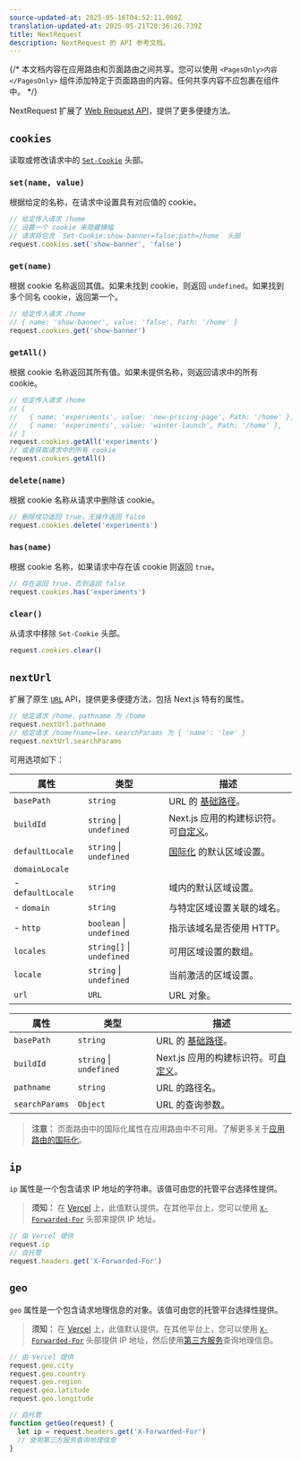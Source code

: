 ```yaml
---
source-updated-at: 2025-05-16T04:52:11.000Z
translation-updated-at: 2025-05-21T20:36:26.739Z
title: NextRequest
description: NextRequest 的 API 参考文档。
---
```


{/* 本文档内容在应用路由和页面路由之间共享。您可以使用 `<PagesOnly>内容</PagesOnly>` 组件添加特定于页面路由的内容。任何共享内容不应包裹在组件中。 */}

NextRequest 扩展了 [Web Request API](https://developer.mozilla.org/docs/Web/API/Request)，提供了更多便捷方法。

## `cookies`

读取或修改请求中的 [`Set-Cookie`](https://developer.mozilla.org/docs/Web/HTTP/Headers/Set-Cookie) 头部。

### `set(name, value)`

根据给定的名称，在请求中设置具有对应值的 cookie。

```ts
// 给定传入请求 /home
// 设置一个 cookie 来隐藏横幅
// 请求将包含 `Set-Cookie:show-banner=false;path=/home` 头部
request.cookies.set('show-banner', 'false')
```

### `get(name)`

根据 cookie 名称返回其值。如果未找到 cookie，则返回 `undefined`。如果找到多个同名 cookie，返回第一个。

```ts
// 给定传入请求 /home
// { name: 'show-banner', value: 'false', Path: '/home' }
request.cookies.get('show-banner')
```

### `getAll()`

根据 cookie 名称返回其所有值。如果未提供名称，则返回请求中的所有 cookie。

```ts
// 给定传入请求 /home
// [
//   { name: 'experiments', value: 'new-pricing-page', Path: '/home' },
//   { name: 'experiments', value: 'winter-launch', Path: '/home' },
// ]
request.cookies.getAll('experiments')
// 或者获取请求中的所有 cookie
request.cookies.getAll()
```

### `delete(name)`

根据 cookie 名称从请求中删除该 cookie。

```ts
// 删除成功返回 true，无操作返回 false
request.cookies.delete('experiments')
```

### `has(name)`

根据 cookie 名称，如果请求中存在该 cookie 则返回 `true`。

```ts
// 存在返回 true，否则返回 false
request.cookies.has('experiments')
```

### `clear()`

从请求中移除 `Set-Cookie` 头部。

```ts
request.cookies.clear()
```

## `nextUrl`

扩展了原生 [`URL`](https://developer.mozilla.org/docs/Web/API/URL) API，提供更多便捷方法，包括 Next.js 特有的属性。

```ts
// 给定请求 /home，pathname 为 /home
request.nextUrl.pathname
// 给定请求 /home?name=lee，searchParams 为 { 'name': 'lee' }
request.nextUrl.searchParams
```

可用选项如下：

<PagesOnly>

| 属性             | 类型                      | 描述                                                                                                                          |
| ---------------- | ------------------------- | ---------------------------------------------------------------------------------------------------------------------------- |
| `basePath`       | `string`                  | URL 的 [基础路径](/docs/pages/api-reference/next-config-js/basePath)。                                                       |
| `buildId`        | `string` \| `undefined`   | Next.js 应用的构建标识符。可[自定义](/docs/pages/api-reference/next-config-js/generateBuildId)。                              |
| `defaultLocale`  | `string` \| `undefined`   | [国际化](/docs/pages/building-your-application/routing/internationalization) 的默认区域设置。                                 |
| `domainLocale`   |                           |                                                                                                                              |
| - `defaultLocale` | `string`                  | 域内的默认区域设置。                                                                                                          |
| - `domain`       | `string`                  | 与特定区域设置关联的域名。                                                                                                    |
| - `http`         | `boolean` \| `undefined`  | 指示该域名是否使用 HTTP。                                                                                                     |
| `locales`        | `string[]` \| `undefined` | 可用区域设置的数组。                                                                                                          |
| `locale`         | `string` \| `undefined`   | 当前激活的区域设置。                                                                                                          |
| `url`            | `URL`                     | URL 对象。                                                                                                                   |

</PagesOnly>

<AppOnly>

| 属性          | 类型                    | 描述                                                                                                                        |
| ------------- | ----------------------- | -------------------------------------------------------------------------------------------------------------------------- |
| `basePath`    | `string`                | URL 的 [基础路径](/docs/app/api-reference/next-config-js/basePath)。                                                       |
| `buildId`     | `string` \| `undefined` | Next.js 应用的构建标识符。可[自定义](/docs/app/api-reference/next-config-js/generateBuildId)。                              |
| `pathname`    | `string`                | URL 的路径名。                                                                                                              |
| `searchParams` | `Object`                | URL 的查询参数。                                                                                                            |

> **注意：** 页面路由中的国际化属性在应用路由中不可用。了解更多关于[应用路由的国际化](/docs/app/building-your-application/routing/internationalization)。

</AppOnly>

## `ip`

`ip` 属性是一个包含请求 IP 地址的字符串。该值可由您的托管平台选择性提供。

> **须知：** 在 [Vercel](https://vercel.com/docs/frameworks/nextjs?utm_source=next-site&utm_medium=docs&utm_campaign=next-website) 上，此值默认提供。在其他平台上，您可以使用 [`X-Forwarded-For`](https://developer.mozilla.org/docs/Web/HTTP/Headers/X-Forwarded-For) 头部来提供 IP 地址。

```ts
// 由 Vercel 提供
request.ip
// 自托管
request.headers.get('X-Forwarded-For')
```

## `geo`

`geo` 属性是一个包含请求地理信息的对象。该值可由您的托管平台选择性提供。

> **须知：** 在 [Vercel](https://vercel.com/docs/frameworks/nextjs?utm_source=next-site&utm_medium=docs&utm_campaign=next-website) 上，此值默认提供。在其他平台上，您可以使用 [`X-Forwarded-For`](https://developer.mozilla.org/docs/Web/HTTP/Headers/X-Forwarded-For) 头部提供 IP 地址，然后使用[第三方服务](https://ip-api.com/)查询地理信息。

```ts
// 由 Vercel 提供
request.geo.city
request.geo.country
request.geo.region
request.geo.latitude
request.geo.longitude

// 自托管
function getGeo(request) {
  let ip = request.headers.get('X-Forwarded-For')
  // 使用第三方服务查询地理信息
}
```